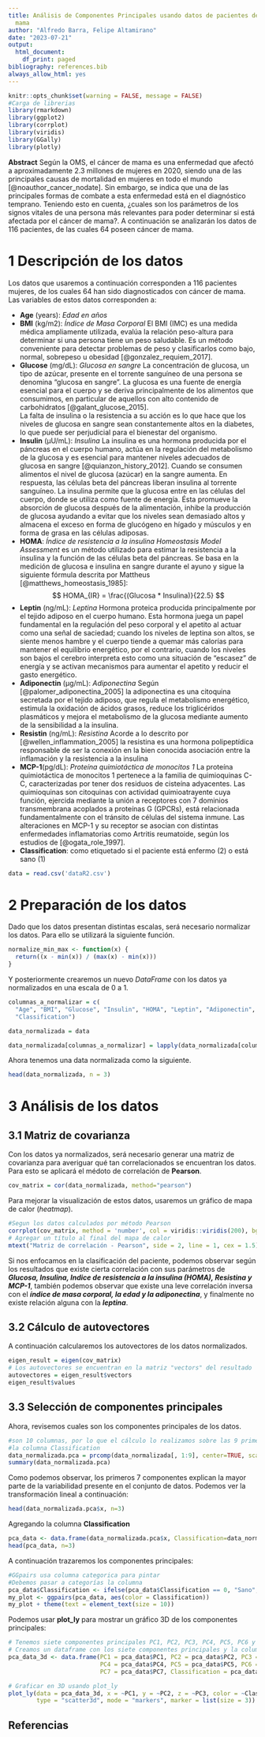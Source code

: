 ```yaml
---
title: Análisis de Componentes Principales usando datos de pacientes de Cáncer de
  mama
author: "Alfredo Barra, Felipe Altamirano"
date: "2023-07-21"
output:
  html_document:
    df_print: paged
bibliography: references.bib
always_allow_html: yes
---
```


```r
knitr::opts_chunk$set(warning = FALSE, message = FALSE) 
#Carga de librerias
library(rmarkdown)
library(ggplot2)
library(corrplot)
library(viridis)
library(GGally)
library(plotly)
```
**Abstract** Según la OMS, el cáncer de mama es una enfermedad que afectó a aproximadamente 2.3 millones de mujeres en 2020, siendo una de las principales causas de mortalidad en mujeres en todo el mundo [@noauthor_cancer_nodate]. Sin embargo, se indica que una de las principales formas de combate a esta enfermedad está en el diagnóstico temprano. Teniendo esto en cuenta, ¿cuales son los parámetros de los signos vitales de una persona más relevantes para poder determinar si está afectada por el cáncer de mama?. A continuación se analizarán los datos de 116 pacientes, de las cuales 64 poseen cáncer de mama.

# 1 Descripción de los datos

Los datos que usaremos a continuación corresponden a 116 pacientes mujeres, de los cuales 64 han sido diagnosticados con cáncer de mama. Las variables de estos datos corresponden a:

- **Age** (years): *Edad en años*
- **BMI** (kg/m2): *Índice de Masa Corporal*
El BMI (IMC) es una medida médica ampliamente utilizada, evalúa la relación peso-altura para determinar si una persona tiene un peso saludable. Es un método conveniente para detectar problemas de peso y clasificarlos como bajo, normal, sobrepeso u obesidad [@gonzalez_requiem_2017].
- **Glucose** (mg/dL): *Glucosa en sangre*
La concentración de glucosa, un tipo de azúcar, presente en el torrente sanguíneo de una persona se denomina "glucosa en sangre". La glucosa es una fuente de energía esencial para el cuerpo y se deriva principalmente de los alimentos que consumimos, en particular de aquellos con alto contenido de carbohidratos [@galant_glucose_2015].  
La falta de insulina o la resistencia a su acción es lo que hace que los niveles de glucosa en sangre sean constantemente altos en la diabetes, lo que puede ser perjudicial para el bienestar del organismo.
- **Insulin** (µU/mL): *Insulina*
La insulina es una hormona producida por el páncreas en el cuerpo humano, actúa en la regulación del metabolismo de la glucosa y es esencial para mantener niveles adecuados de glucosa en sangre [@quianzon_history_2012].
Cuando se consumen alimentos el nivel de glucosa (azúcar) en la sangre aumenta. En respuesta, las células beta del páncreas liberan insulina al torrente sanguíneo. La insulina permite que la glucosa entre en las células del cuerpo, donde se utiliza como fuente de energía. Ésta promueve la absorción de glucosa después de la alimentación, inhibe la producción de glucosa ayudando a evitar que los niveles sean demasiado altos y almacena el exceso en forma de glucógeno en hígado y músculos y en forma de grasa en las células adiposas.
- **HOMA**: *Índice de resistencia a la insulina*
*Homeostasis Model Assessment* es un método utilizado para estimar la resistencia a la insulina y la función de las células beta del páncreas. Se basa en la medición de glucosa e insulina en sangre durante el ayuno y sigue la siguiente fórmula descrita por Mattheus [@matthews_homeostasis_1985]:
$$
HOMA_{IR} = \frac{(Glucosa * Insulina)}{22.5}
$$
- **Leptin** (ng/mL): *Leptina*
Hormona proteica producida principalmente por el tejido adiposo en el cuerpo humano. Esta hormona juega un papel fundamental en la regulación del peso corporal y el apetito al actuar como una señal de saciedad; cuando los niveles de leptina son altos, se siente menos hambre y el cuerpo tiende a quemar más calorías para mantener el equilibrio energético, por el contrario, cuando los niveles son bajos el cerebro interpreta esto como una situación de "escasez" de energía y se activan mecanismos para aumentar el apetito y reducir el gasto energético.
- **Adiponectin** (µg/mL): *Adiponectina*
Según [@palomer_adiponectina_2005] la adiponectina es una citoquina secretada por el tejido adiposo, que regula el metabolismo energético, estimula la oxidación de ácidos grasos, reduce los triglicéridos plasmáticos y mejora el metabolismo de la glucosa mediante aumento de la sensibilidad a la insulina.
- **Resistin** (ng/mL): *Resistina*
Acorde a lo descrito por [@wellen_inflammation_2005] la resistina es una hormona polipeptídica responsable de ser la conexión en la bien conocida asociación entre la inflamación y la resistencia a la insulina
- **MCP-1**(pg/dL): *Proteína quimiotáctica de monocitos 1*
La proteína quimiotáctica de monocitos 1 pertenece a la familia de quimioquinas C-C, caracterizadas por tener dos residuos de cisteína adyacentes.
Las quimioquinas son citoquinas con actividad quimioatrayente cuya función, ejercida mediante la unión a receptores con 7 dominios transmembrana acoplados a proteínas G (GPCRs), está relacionada fundamentalmente con el tránsito de células del sistema inmune.
Las alteraciones en MCP-1 y su receptor se asocian con distintas enfermedades inflamatorias como Artritis reumatoide, según los estudios de [@ogata_role_1997].
- **Classification**: como etiquetado si el paciente está enfermo (2) o está sano (1)

```r
data = read.csv('dataR2.csv')
```

# 2 Preparación de los datos

Dado que los datos presentan distintas escalas, será necesario normalizar los datos. Para ello se utilizará la siguiente función.

```r
normalize_min_max <- function(x) {
  return((x - min(x)) / (max(x) - min(x)))
}
```

Y posteriormente crearemos un nuevo *DataFrame* con los datos ya normalizados en una escala de 0 a 1.

```r
columnas_a_normalizar = c(
  "Age", "BMI", "Glucose", "Insulin", "HOMA", "Leptin", "Adiponectin", "Resistin", "MCP.1",
  "Classification")

data_normalizada = data

data_normalizada[columnas_a_normalizar] = lapply(data_normalizada[columnas_a_normalizar], normalize_min_max)
```

Ahora tenemos una data normalizada como la siguiente.

```r
head(data_normalizada, n = 3)
```
# 3 Análisis de los datos

## 3.1 Matriz de covarianza

Con los datos ya normalizados, será necesario generar una matriz de covarianza para averiguar qué tan correlacionados se encuentran los datos. Para esto se aplicará el médoto de correlación de **Pearson**.

```r
cov_matrix = cor(data_normalizada, method="pearson")
```

Para mejorar la visualización de estos datos, usaremos un gráfico de mapa de calor (*heatmap*).


```r
#Segun los datos calculados por método Pearson
corrplot(cov_matrix, method = 'number', col = viridis::viridis(200), bg = "white", tl.cex = 0.8, tl.col = "black", tl.srt = 45, addCoef.col = "black", is.corr = TRUE)
# Agregar un título al final del mapa de calor
mtext("Matriz de correlación - Pearson", side = 2, line = 1, cex = 1.5)
```

Si nos enfocamos en la clasificación del paciente, podemos observar según los resultados  que existe cierta correlación con sus parámetros de ***Glucosa, Insulina, Indice de resistencia a la insulina (HOMA), Resistina y MCP-1***, también podemos observar que existe una leve correlación inversa con el ***índice de masa corporal, la edad y la adiponectina***, y finalmente no existe relación alguna con la ***leptina***.

## 3.2 Cálculo de autovectores

A continuación calcularemos los autovectores de los datos normalizados.

```r
eigen_result = eigen(cov_matrix)
# Los autovectores se encuentran en la matriz "vectors" del resultado
autovectores = eigen_result$vectors
eigen_result$values
```


## 3.3 Selección de componentes principales

Ahora, revisemos cuales son los componentes principales de los datos.

```r
#son 10 columnas, por lo que el cálculo lo realizamos sobre las 9 primeras, excluyendo
#la columna Classification
data_normalizada.pca = prcomp(data_normalizada[, 1:9], center=TRUE, scale. = TRUE)
summary(data_normalizada.pca)
```


Como podemos observar, los primeros 7 componentes explican la mayor parte de la variabilidad
presente en el conjunto de datos. Podemos ver la transformación lineal a continuación:
```r
head(data_normalizada.pca$x, n=3)
```
Agregando la columna **Classification**

```r
pca_data <- data.frame(data_normalizada.pca$x, Classification=data_normalizada$Classification)
head(pca_data, n=3)
```

A continuación trazaremos los componentes principales:

```r
#GGpairs usa columna categorica para pintar 
#Debemos pasar a categorías la columna
pca_data$Classification <- ifelse(pca_data$Classification == 0, "Sano", "Enfermo")
my_plot <- ggpairs(pca_data, aes(color = Classification))
my_plot + theme(text = element_text(size = 10))
```

Podemos usar **plot_ly** para mostrar un gráfico 3D de los componentes principales:

```r
# Tenemos siete componentes principales PC1, PC2, PC3, PC4, PC5, PC6 y PC7
# Creamos un dataframe con los siete componentes principales y la columna "Classification" categórica
pca_data_3d <- data.frame(PC1 = pca_data$PC1, PC2 = pca_data$PC2, PC3 = pca_data$PC3,
                          PC4 = pca_data$PC4, PC5 = pca_data$PC5, PC6 = pca_data$PC6,
                          PC7 = pca_data$PC7, Classification = pca_data$Classification)

# Graficar en 3D usando plot_ly
plot_ly(data = pca_data_3d, x = ~PC1, y = ~PC2, z = ~PC3, color = ~Classification, 
        type = "scatter3d", mode = "markers", marker = list(size = 3))
```



## Referencias
